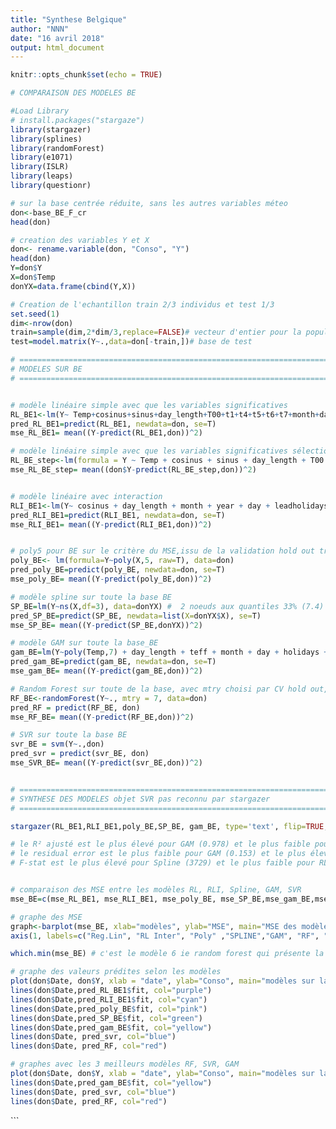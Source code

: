 ```yaml
---
title: "Synthese Belgique"
author: "NNN"
date: "16 avril 2018"
output: html_document
---
```


```r
knitr::opts_chunk$set(echo = TRUE)
```


```r
# COMPARAISON DES MODELES BE

#Load Library
# install.packages("stargaze")
library(stargazer)
library(splines) 
library(randomForest)
library(e1071)
library(ISLR)
library(leaps)
library(questionr)

# sur la base centrée réduite, sans les autres variables méteo
don<-base_BE_F_cr
head(don)

# creation des variables Y et X
don<- rename.variable(don, "Conso", "Y")
head(don)
Y=don$Y 
X=don$Temp
donYX=data.frame(cbind(Y,X))

# Creation de l'echantillon train 2/3 individus et test 1/3
set.seed(1)
dim<-nrow(don)
train=sample(dim,2*dim/3,replace=FALSE)# vecteur d'entier pour la population d'individus en base d'apprentissage
test=model.matrix(Y~.,data=don[-train,])# base de test


```


```r


# =======================================================================================================
# MODELES SUR BE 
# =======================================================================================================


# modèle linéaire simple avec que les variables significatives
RL_BE1<-lm(Y~ Temp+cosinus+sinus+day_length+T00+t1+t4+t5+t6+t7+month+day+lagholidays+leadholidays, data=don)
pred_RL_BE1=predict(RL_BE1, newdata=don, se=T)
mse_RL_BE1= mean((Y-predict(RL_BE1,don))^2)

# modèle linéaire simple avec que les variables significatives sélectionnée par step
RL_BE_step<-lm(formula = Y ~ Temp + cosinus + sinus + day_length + T00 + t1 + t4 + t5 + t6 + t7 + month + year + day + holidays + lagholidays + leadholidays, data = don)
mse_RL_BE_step= mean((don$Y-predict(RL_BE_step,don))^2) 


# modèle linéaire avec interaction 
RLI_BE1<-lm(Y~ cosinus + day_length + month + year + day + leadholidays + Temp + (month+year)*Temp,data=don) 
pred_RLI_BE1=predict(RLI_BE1, newdata=don, se=T)
mse_RLI_BE1= mean((Y-predict(RLI_BE1,don))^2)


# poly5 pour BE sur le critère du MSE,issu de la validation hold out train/test et k_folds
poly_BE<- lm(formula=Y~poly(X,5, raw=T), data=don)
pred_poly_BE=predict(poly_BE, newdata=don, se=T)
mse_poly_BE= mean((Y-predict(poly_BE,don))^2)

# modèle spline sur toute la base BE
SP_BE=lm(Y~ns(X,df=3), data=donYX) #  2 noeuds aux quantiles 33% (7.4) et 66% (13.7)
pred_SP_BE=predict(SP_BE, newdata=list(X=donYX$X), se=T)
mse_SP_BE= mean((Y-predict(SP_BE,donYX))^2)

# modèle GAM sur toute la base_BE
gam_BE=lm(Y~poly(Temp,7) + day_length + teff + month + day + holidays + jc + lagholidays + leadholidays,data = don) 
pred_gam_BE=predict(gam_BE, newdata=don, se=T)
mse_gam_BE= mean((Y-predict(gam_BE,don))^2)

# Random Forest sur toute de la base, avec mtry choisi par CV hold out, ntree=500 par défaut
RF_BE<-randomForest(Y~., mtry = 7, data=don)
pred_RF = predict(RF_BE, don)
mse_RF_BE= mean((Y-predict(RF_BE,don))^2)

# SVR sur toute la base BE
svr_BE = svm(Y~.,don)
pred_svr = predict(svr_BE, don)
mse_SVR_BE= mean((Y-predict(svr_BE,don))^2)


# ======================================================================================================
# SYNTHESE DES MODELES objet SVR pas reconnu par stargazer
# ======================================================================================================

stargazer(RL_BE1,RLI_BE1,poly_BE,SP_BE, gam_BE, type='text', flip=TRUE, title="Results", align=TRUE, keep=c("Date"), column.labels = c("RL", "RLI","poly","Spline" ,"GAM"), model.names = TRUE, single.row = TRUE)

# le R² ajusté est le plus élevé pour GAM (0.978) et le plus faible pour Poly et Spline à 0.906
# le residual error est le plus faible pour GAM (0.153) et le plus élevé pour poly et Spline (0.32)
# F-stat est le plus élevé pour Spline (3729) et le plus faible pour RL (1117)


```

```r

```

```r
# comparaison des MSE entre les modèles RL, RLI, Spline, GAM, SVR
mse_BE=c(mse_RL_BE1, mse_RLI_BE1, mse_poly_BE, mse_SP_BE,mse_gam_BE,mse_RF_BE,mse_svr_BE)

# graphe des MSE
graph<-barplot(mse_BE, xlab="modèles", ylab="MSE", main="MSE des modèles sur la Belgique",las=0)
axis(1, labels=c("Reg.Lin", "RL Inter", "Poly" ,"SPLINE","GAM", "RF", "SVR"), at = graph)

```


```r
which.min(mse_BE) # c'est le modèle 6 ie random forest qui présente la plus petite MSE
```


```r
# graphe des valeurs prédites selon les modèles
plot(don$Date, don$Y, xlab = "date", ylab="Conso", main="modèles sur la Belgique" )
lines(don$Date,pred_RL_BE1$fit, col="purple")
lines(don$Date,pred_RLI_BE1$fit, col="cyan")
lines(don$Date,pred_poly_BE$fit, col="pink")
lines(don$Date,pred_SP_BE$fit, col="green")
lines(don$Date,pred_gam_BE$fit, col="yellow")
lines(don$Date, pred_svr, col="blue")
lines(don$Date, pred_RF, col="red")
```

```r
# graphes avec les 3 meilleurs modèles RF, SVR, GAM
plot(don$Date, don$Y, xlab = "date", ylab="Conso", main="modèles sur la Belgique, GAM(yellow), SVR(blue), RF(red)" )
lines(don$Date,pred_gam_BE$fit, col="yellow")
lines(don$Date, pred_svr, col="blue")
lines(don$Date, pred_RF, col="red")

```



```



